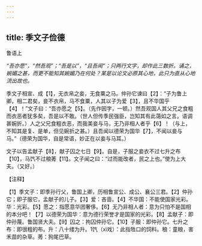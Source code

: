 ```yaml
---
---
---
```

title: 季文子俭德
---



鲁语上

*“吾亦愿”，“然吾观”；“吾是以”，“且吾闻”；只两行文字，却作此三数折。诵之，婉媚之甚，而更不能知其婉媚乃在何处？某是以论文必原其心地，此只为直从心地流出故也。*

季文子相宣、成【1】，无衣帛之妾，无食粟之马。仲孙它谏曰【2】：“子为鲁上卿，相二君矣，妾不衣帛，马不食粟，人其以子为爱【3】，且不华国乎【4】！”文子曰：“吾亦愿之【5】。（先作因字，一顿。）然吾观国人其父兄之食粗而衣恶者犹多矣，吾是以不敢。（世人但传季民强臣，岂知其有此蔼如之言。语调甚婉折。）人之父兄食粗衣恶，而我美妾与马，无乃非相人者乎【6】！（与上，不知其是复、是单，但见婉折之甚。）且吾闻以德荣为国华【7】，不闻以妾与马。”（德荣为国华，自是常语，妙正在以妾与马耳。）

文子以告孟献子【8】，献子囚之七日【9】。自是，子服之妾衣不过七升之布【10】，马饩不过稂莠【11】。文子闻之曰：“过而能改者，民之上也。”使为上大夫。（又好。）

【注释】

【1】季文子：即季孙行父，鲁国上卿，历相鲁宣公、成公、襄公三君。【2】仲孙它；即子服它，孟献子的儿子。【3】爱：吝啬。【4】不华国：不能使国家光彩。华：光彩。【5】愿之：指愿意华团奢侈。【6】无乃非相人者：意为只怕不是国相的本分吧！【7】以德荣为国华：意为德行荣誉才是国家的光彩。【8】孟献子：即仲孙蔑。鲁国贤大夫。【9】囚之：拘囚仲孙它。【10】子服：即仲孙它。七升之布：即很粗的布。升：八十缕为升。1饩（xì戏）：此指牲口的饲料。稂：童粮，害禾苗的杂草。莠：狗尾巴草。